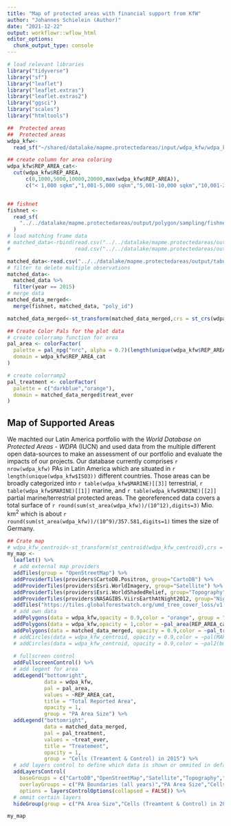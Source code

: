 ```yaml
---
title: "Map of protected areas with financial support from KfW"
author: "Johannes Schielein (Author)"
date: "2021-12-22"
output: workflowr::wflow_html
editor_options:
  chunk_output_type: console
---
```


```r
# load relevant libraries
library("tidyverse")
library("sf")
library("leaflet")
library("leaflet.extras")
library("leaflet.extras2")
library("ggsci")
library("scales")
library("htmltools")
```

```r
##  Protected areas
##  Protected areas
wdpa_kfw<-
  read_sf("~/shared/datalake/mapme.protectedareas/input/wdpa_kfw/wdpa_kfw_spatial_latinamerica_2021-02-01_supportedPAs_unique.gpkg")

## create column for area coloring
wdpa_kfw$REP_AREA_cat<-
  cut(wdpa_kfw$REP_AREA,
      c(0,1000,5000,10000,20000,max(wdpa_kfw$REP_AREA)),
      c("< 1,000 sqkm","1,001-5,000 sqkm","5,001-10,000 sqkm","10,001-20,000 sqkm",paste("20,001-",max(wdpa_kfw$REP_AREA)," sqkm",sep="")))


## fishnet
fishnet <-
  read_sf(
    "../../datalake/mapme.protectedareas/output/polygon/sampling/fishnets/fishnet_all_update_Dec-07.gpkg"
  )
# load matching frame data
# matched_data<-rbind(read.csv("../../datalake/mapme.protectedareas/output/tabular/regression_input/matched_panel_2015.csv"),
#                     read.csv("../../datalake/mapme.protectedareas/output/tabular/regression_input/matched_panel_2007.csv"))

matched_data<-read.csv("../../datalake/mapme.protectedareas/output/tabular/regression_input/matched_panel_2015.csv")
# filter to delete multiple observations
matched_data<-
  matched_data %>%
  filter(year == 2015)
# merge data 
matched_data_merged<-
  merge(fishnet, matched_data, "poly_id")

matched_data_merged<-st_transform(matched_data_merged,crs = st_crs(wdpa_kfw))

## Create Color Pals for the plot data
# create colorramp function for area
pal_area <- colorFactor(
  palette = pal_npg("nrc", alpha = 0.7)(length(unique(wdpa_kfw$REP_AREA_cat))),
  domain = wdpa_kfw$REP_AREA_cat
)

# create colorramp2
pal_treatment <- colorFactor(
  palette = c("darkblue","orange"),
  domain = matched_data_merged$treat_ever
)

```

## Map of Supported Areas

We machted our Latin America portfolio with the *World Database on Protected Areas - WDPA* (IUCN) and used data from the multiple different open data-sources to make an assessment of our portfolio and evaluate the impacts of our projects. Our database currently comprises `r nrow(wdpa_kfw)` PAs in Latin America which are situated in `r length(unique(wdpa_kfw$ISO3))` different countries. Those areas can be broadly categorized into `r table(wdpa_kfw$MARINE)[[3]]` terrestrial, `r table(wdpa_kfw$MARINE)[[1]]` marine, and `r table(wdpa_kfw$MARINE)[[2]]` partial marine/terrestrial protected areas. The georeferenced data covers a total surface of `r round(sum(st_area(wdpa_kfw))/(10^12),digits=3)` Mio. km^2^ which is about `r round(sum(st_area(wdpa_kfw))/(10^9)/357.581,digits=1)` times the size of Germany. 

```r
## Crate map
# wdpa_kfw_centroid<-st_transform(st_centroid(wdpa_kfw_centroid),crs = 4326)
my_map <-
  leaflet() %>%
  # add external map providers
  addTiles(group = "OpenStreetMap") %>%
  addProviderTiles(providers$CartoDB.Positron, group="CartoDB") %>%
  addProviderTiles(providers$Esri.WorldImagery, group="Satellite") %>%
  addProviderTiles(providers$Esri.WorldShadedRelief, group="Topography") %>%
  addProviderTiles(providers$NASAGIBS.ViirsEarthAtNight2012, group="Nightlights") %>%
  addTiles("https://tiles.globalforestwatch.org/umd_tree_cover_loss/v1.8/dynamic/{z}/{x}/{y}.png",group="Forest Cover Loss (2001-2020)",attribution = "Forest Cover Loss: Hansen,et al. 2013. “High-Resolution Global Maps of 21st-Century Forest Cover Change.” Science 342 (15 November).")%>%
  # add own data
  addPolygons(data = wdpa_kfw,opacity = 0.9,color = "orange", group = "PA Boundaries (all years)",label = ~htmlEscape(NAME),weight = 1)%>%
  addPolygons(data = wdpa_kfw,opacity = 1,color = ~pal_area(REP_AREA_cat), group = "PA Area Size",label = ~htmlEscape(REP_AREA),weight = 1)%>%
  addPolygons(data = matched_data_merged, opacity = 0.9,color = ~pal_treatment(treat_ever), group = "Cells (Treamtent & Control) in 2015",label = ~htmlEscape(treat_ever),weight = 1)%>%
  # addCircles(data = wdpa_kfw_centroid, opacity = 0.9,color = ~pal(MARINE), group = "Type",label = ~htmlEscape(NAME))%>%
  # addCircles(data = wdpa_kfw_centroid, opacity = 0.9,color = ~pal2(bmz_n_1),group = "Project-Nr.")%>%
  
  # fullscreen control
  addFullscreenControl() %>%
  # add legent for area
  addLegend("bottomright",
            data = wdpa_kfw,
            pal = pal_area,
            values = ~REP_AREA_cat,
            title = "Total Reported Area",
            opacity = 1,
            group = "PA Area Size") %>% 
  addLegend("bottomright",
            data = matched_data_merged,
            pal = pal_treatment,
            values = ~treat_ever,
            title = "Treatement",
            opacity = 1,
            group = "Cells (Treamtent & Control) in 2015") %>% 
  # add layers control to define which data is shown or ommited in default view
  addLayersControl(
    baseGroups = c("CartoDB","OpenStreetMap","Satellite","Topography","Nightlights","Forest Cover Loss (2001-2020)"), #"Toner",
    overlayGroups = c("PA Boundaries (all years)","PA Area Size","Cells (Treamtent & Control) in 2015"),
    options = layersControlOptions(collapsed = FALSE)) %>%
  # ommit certain layers
  hideGroup(group = c("PA Area Size","Cells (Treamtent & Control) in 2015"))

my_map

```